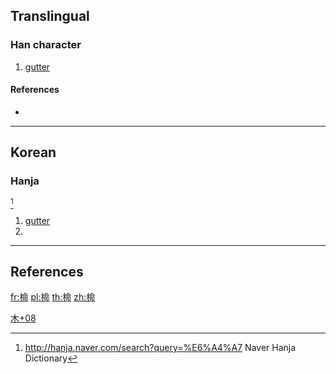 ==Translingual==

===Han character===
{{Han char|rn=75|rad=木|as=08|sn=12|four=|canj=DOML|ids=⿰木命}}

# [[gutter]]

====References====
* {{Han ref|kx=0537.131|dkj=|dj=0924.150|hdz=21235.031|uh=6927|ud=26919|bh=|bd=}}

----

==Korean==

===Hanja===
{{ko-hanja|hangeul=[[명]]|eumhun=|rv=myeong|mr=myŏng|y=myeng}}<ref>http://hanja.naver.com/search?query=%E6%A4%A7 Naver Hanja Dictionary</ref>

# [[gutter]]
# {{defn|lang=ko|sort=木08}}

[[Category:Korean-only CJKV Characters|木+08]]

----

==References==

[[fr:椧]]
[[pl:椧]]
[[th:椧]]
[[zh:椧]]